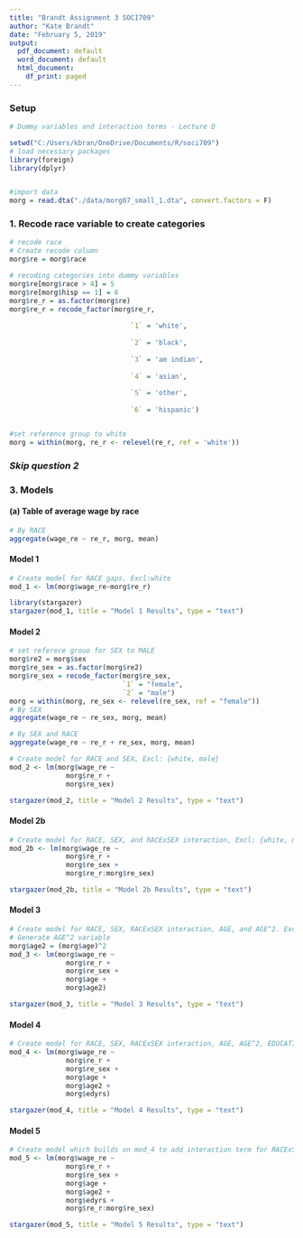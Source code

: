 ```yaml
---
title: "Brandt Assignment 3 SOCI709"
author: "Kate Brandt"
date: "February 5, 2019"
output:
  pdf_document: default
  word_document: default
  html_document:
    df_print: paged
---
```


### Setup
```r
# Dummy variables and interaction terms - Lecture D

setwd("C:/Users/kbran/OneDrive/Documents/R/soci709")
# load necessary packages
library(foreign)
library(dplyr)


#import data
morg = read.dta("./data/morg07_small_1.dta", convert.factors = F)
```

### 1. Recode race variable to create categories

```r
# recode race
# Create recode column
morg$re = morg$race

# recoding categories into dummy variables
morg$re[morg$race > 4] = 5
morg$re[morg$hisp == 1] = 6
morg$re_r = as.factor(morg$re)
morg$re_r = recode_factor(morg$re_r,
                              
                              `1` = 'white',
                              
                              `2` = 'black',
                              
                              `3` = 'am indian',
                              
                              `4` = 'asian',
                              
                              `5` = 'other',
                              
                              `6` = 'hispanic')


#set reference group to white
morg = within(morg, re_r <- relevel(re_r, ref = 'white'))
```

### _Skip question 2_

### 3. Models

#### (a) Table of average wage by race
```r
# By RACE
aggregate(wage_re ~ re_r, morg, mean)

```

#### Model 1 
```r
# Create model for RACE gaps, Excl:white
mod_1 <- lm(morg$wage_re~morg$re_r)

```
```r
library(stargazer)
stargazer(mod_1, title = "Model 1 Results", type = "text")
```


#### Model 2
```r
# set referece grouo for SEX to MALE
morg$re2 = morg$sex
morg$re_sex = as.factor(morg$re2)
morg$re_sex = recode_factor(morg$re_sex, 
                            `1` = "female",
                            `2` = "male")
morg = within(morg, re_sex <- relevel(re_sex, ref = "female"))
# By SEX
aggregate(wage_re ~ re_sex, morg, mean)

# By SEX and RACE
aggregate(wage_re ~ re_r + re_sex, morg, mean)

# Create model for RACE and SEX, Excl: {white, male}
mod_2 <- lm(morg$wage_re ~ 
              morg$re_r + 
              morg$re_sex)
```
```r
stargazer(mod_2, title = "Model 2 Results", type = "text")
```


#### Model 2b
```r
# Create model for RACE, SEX, and RACExSEX interaction, Excl: {white, male}
mod_2b <- lm(morg$wage_re ~ 
              morg$re_r + 
              morg$re_sex + 
              morg$re_r:morg$re_sex)
```
```r
stargazer(mod_2b, title = "Model 2b Results", type = "text")
```

#### Model 3
```r
# Create model for RACE, SEX, RACExSEX interaction, AGE, and AGE^2. Excl: {white, male} 
# Generate AGE^2 variable
morg$age2 = (morg$age)^2
mod_3 <- lm(morg$wage_re ~ 
              morg$re_r + 
              morg$re_sex +
              morg$age +
              morg$age2)
```
```r
stargazer(mod_3, title = "Model 3 Results", type = "text")
```

#### Model 4
```r
# Create model for RACE, SEX, RACExSEX interaction, AGE, AGE^2, EDUCATION. Excl: {white, male} 
mod_4 <- lm(morg$wage_re ~ 
              morg$re_r + 
              morg$re_sex +
              morg$age +
              morg$age2 +
              morg$edyrs)
```
```r
stargazer(mod_4, title = "Model 4 Results", type = "text")
```

#### Model 5
```r
# Create model which builds on mod_4 to add interaction term for RACExSEX
mod_5 <- lm(morg$wage_re ~ 
              morg$re_r + 
              morg$re_sex +
              morg$age +
              morg$age2 + 
              morg$edyrs + 
              morg$re_r:morg$re_sex)
```
```r
stargazer(mod_5, title = "Model 5 Results", type = "text")
```



